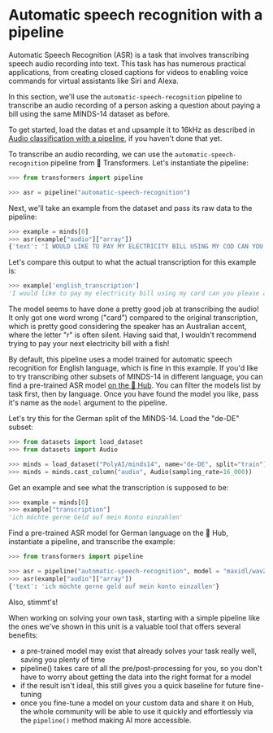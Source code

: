 # Automatic speech recognition with a pipeline

Automatic Speech Recognition (ASR) is a task that involves transcribing speech audio recording into text.
This task has has numerous practical applications, from creating closed captions for videos to enabling voice commands
for virtual assistants like Siri and Alexa.

In this section, we'll use the `automatic-speech-recognition` pipeline to transcribe an audio recording of a person
asking a question about paying a bill using the same MINDS-14 dataset as before.

To get started, load the datas  et and upsample it to 16kHz as described in [Audio classification with a pipeline](audio_applications.mdx),
if you haven't done that yet.

To transcribe an audio recording, we can use the `automatic-speech-recognition` pipeline from 🤗 Transformers. Let's
instantiate the pipeline:

```python
>>> from transformers import pipeline

>>> asr = pipeline("automatic-speech-recognition")
```

Next, we'll take an example from the dataset and pass its raw data to the pipeline:

```py
>>> example = minds[0]
>>> asr(example["audio"]["array"])
{'text': 'I WOULD LIKE TO PAY MY ELECTRICITY BILL USING MY COD CAN YOU PLEASE ASSIST'}
```

Let's compare this output to what the actual transcription for this example is:

```py
>>> example['english_transcription']
'I would like to pay my electricity bill using my card can you please assist'
```

The model seems to have done a pretty good job at transcribing the audio! It only got one word wrong ("card") compared
to the original transcription, which is pretty good considering the speaker has an Australian accent, where the letter "r"
is often silent. Having said that, I wouldn't recommend trying to pay your next electricity bill with a fish!

By default, this pipeline uses a model trained for automatic speech recognition for English language, which is fine in
this example. If you'd like to try transcribing other subsets of MINDS-14 in different language, you can find a pre-trained
ASR model [on the 🤗 Hub](https://huggingface.co/models?pipeline_tag=automatic-speech-recognition&language=fr&sort=downloads).
You can filter the models list by task first, then by language. Once you have found the model you like, pass it's name as
the `model` argument to the pipeline.

Let's try this for the German split of the MINDS-14. Load the "de-DE" subset:

```py
>>> from datasets import load_dataset
>>> from datasets import Audio

>>> minds = load_dataset("PolyAI/minds14", name="de-DE", split="train")
>>> minds = minds.cast_column("audio", Audio(sampling_rate=16_000))
```

Get an example and see what the transcription is supposed to be:

```py
>>> example = minds[0]
>>> example["transcription"]
'ich möchte gerne Geld auf mein Konto einzahlen'
```

Find a pre-trained ASR model for German language on the 🤗 Hub, instantiate a pipeline, and transcribe the example:

```py
>>> from transformers import pipeline

>>> asr = pipeline("automatic-speech-recognition", model = "maxidl/wav2vec2-large-xlsr-german")
>>> asr(example["audio"]["array"])
{'text': 'ich möchte gerne geld auf mein konto einzallen'}
```

Also, stimmt's!

When working on solving your own task, starting with a simple pipeline like the ones we've shown in this unit is a valuable
tool that offers several benefits:
- a pre-trained model may exist that already solves your task really well, saving you plenty of time
- pipeline() takes care of all the pre/post-processing for you, so you don't have to worry about getting the data into
the right format for a model
- if the result isn't ideal, this still gives you a quick baseline for future fine-tuning
- once you fine-tune a model on your custom data and share it on Hub, the whole community will be able to use it quickly
and effortlessly via the `pipeline()` method making AI more accessible.

